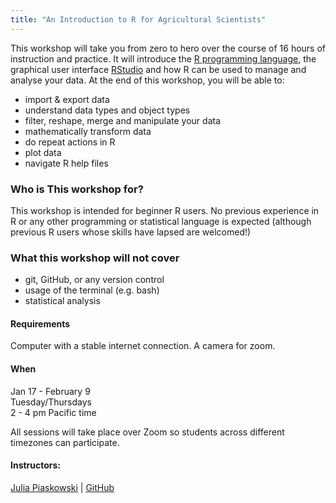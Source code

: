 ```yaml
---
title: "An Introduction to R for Agricultural Scientists"
---
```


This workshop will take you from zero to hero over the course of 16 hours of instruction and practice. It will introduce the [R programming language](https://www.r-project.org/), the graphical user interface [RStudio](https://www.rstudio.com/products/rstudio/) and how R can be used to manage and analyse your data. At the end of this workshop, you will be able to:

-   import & export data
-   understand data types and object types
-   filter, reshape, merge and manipulate your data
-   mathematically transform data
-   do repeat actions in R
-   plot data
-   navigate R help files

### Who is This workshop for?

This workshop is intended for beginner R users. No previous experience in R or any other programming or statistical language is expected (although previous R users whose skills have lapsed are welcomed!)

### What this workshop will not cover

-   git, GitHub, or any version control
-   usage of the terminal (e.g. bash)
-   statistical analysis

#### Requirements

Computer with a stable internet connection. A camera for zoom.

#### When

Jan 17 - February 9\
Tuesday/Thursdays\
2 - 4 pm Pacific time

All sessions will take place over Zoom so students across different timezones can participate.

#### Instructors:

[Julia Piaskowski](https://jpiaskowski.gitlab.io/) \| [GitHub](https://github.com/jpiaskowski)




